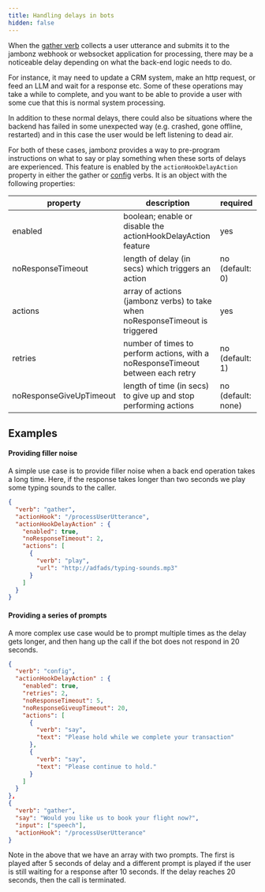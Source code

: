 ```yaml
---
title: Handling delays in bots
hidden: false
---
```



When the [gather verb](/verbs/verbs/gather) collects a user utterance and submits it to the jambonz webhook or websocket application for processing, there may be a noticeable delay depending on what the back-end logic needs to do.  

For instance, it may need to update a CRM system, make an http request, or feed an LLM and wait for a response etc.  Some of these operations may take a while to complete, and you want to be able to provide a user with some cue that this is normal system processing.

In addition to these normal delays, there could also be situations where the backend has failed in some unexpected way (e.g. crashed, gone offline, restarted) and in this case the user would be left listening to dead air.

For both of these cases, jambonz provides a way to pre-program instructions on what to say or play something when these sorts of delays are experienced.  This feature is enabled by the `actionHookDelayAction` property in either the gather or [config](/verbs/verbs/config) verbs. It is an object with the following properties:

| property      | description | required  |
| ------------- |-------------| -----|
| enabled | boolean; enable or disable the actionHookDelayAction feature | yes |
| noResponseTimeout | length of delay (in secs) which triggers an action | no (default: 0) |
| actions | array of actions (jambonz verbs) to take when noResponseTimeout is triggered | yes |
| retries | number of times to perform actions, with a noResponseTimeout between each retry | no (default: 1) |
| noResponseGiveUpTimeout | length of time (in secs) to give up and stop performing actions | no (default: none) |

## Examples
#### Providing filler noise

A simple use case is to provide filler noise when a back end operation takes a long time.  Here, if the response takes longer than two seconds we play some typing sounds to the caller.

```json
{
  "verb": "gather",
  "actionHook": "/processUserUtterance",
  "actionHookDelayAction" : {
    "enabled": true,
    "noResponseTimeout": 2,
    "actions": [
      {
        "verb": "play",
        "url": "http://adfads/typing-sounds.mp3"
      }
    ]
  }
}
```

#### Providing a series of prompts

A more complex use case would be to prompt multiple times as the delay gets longer, and then hang up the call if the bot does not respond in 20 seconds.

```json
{
  "verb": "config",
  "actionHookDelayAction" : {
    "enabled": true,
    "retries": 2,
    "noResponseTimeout": 5,
    "noResponseGiveupTimeout": 20,
    "actions": [
      {
        "verb": "say",
        "text": "Please hold while we complete your transaction"
      },
      {
        "verb": "say",
        "text": "Please continue to hold."
      }
    ]
  }
},
{
  "verb": "gather",
  "say": "Would you like us to book your flight now?",
  "input": ["speech"],
  "actionHook": "/processUserUtterance"
}
```

Note in the above that we have an array with two prompts.  The first is played after 5 seconds of delay and a different prompt is played if the user is still waiting for a response after 10 seconds.  If the delay reaches 20 seconds, then the call is terminated.